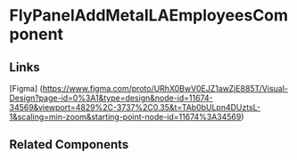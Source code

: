 <!-- fly-panel-add-meta-ila-employees.stories.mdx -->


<Meta title="QTD Components/ProviderAndILA/CreateMetaILAWizard/EnrollMetaILAStudents/FlyPanelAddMetaILAEmployees/README" component={FlyPanelAddMetaILAEmployeesComponent} />

# FlyPanelAddMetaILAEmployeesComponent

<ArgsTable of={FlyPanelAddMetaILAEmployeesComponent} />

## Links
[Figma] (https://www.figma.com/proto/URhX0BwV0EJZ1awZjE885T/Visual-Design?page-id=0%3A1&type=design&node-id=11674-34569&viewport=4829%2C-3737%2C0.35&t=TAb0bULpn4DUztsL-1&scaling=min-zoom&starting-point-node-id=11674%3A34569)

## Related Components
